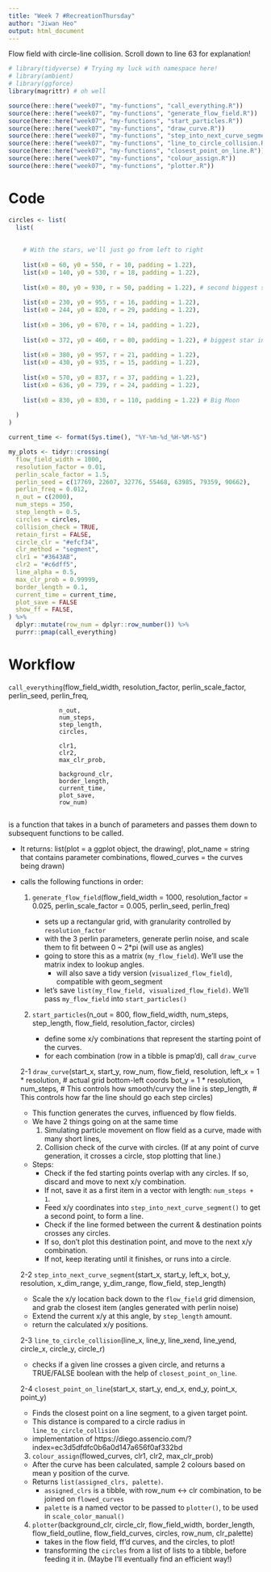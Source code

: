 ```yaml
---
title: "Week 7 #RecreationThursday"
author: "Jiwan Heo"
output: html_document
---
```


Flow field with circle-line collision. Scroll down to line 63 for explanation!

```r
# library(tidyverse) # Trying my luck with namespace here!
# library(ambient)
# library(ggforce)
library(magrittr) # oh well

source(here::here("week07", "my-functions", "call_everything.R"))
source(here::here("week07", "my-functions", "generate_flow_field.R"))
source(here::here("week07", "my-functions", "start_particles.R"))
source(here::here("week07", "my-functions", "draw_curve.R"))
source(here::here("week07", "my-functions", "step_into_next_curve_segment.R"))
source(here::here("week07", "my-functions", "line_to_circle_collision.R"))
source(here::here("week07", "my-functions", "closest_point_on_line.R"))
source(here::here("week07", "my-functions", "colour_assign.R"))
source(here::here("week07", "my-functions", "plotter.R"))
```

# Code
              
```r
circles <- list(
  list(
    
    
    # With the stars, we'll just go from left to right
    
    list(x0 = 60, y0 = 550, r = 10, padding = 1.22),
    list(x0 = 140, y0 = 530, r = 18, padding = 1.22),
    
    list(x0 = 80, y0 = 930, r = 50, padding = 1.22), # second biggest star top left
    
    list(x0 = 230, y0 = 955, r = 16, padding = 1.22),
    list(x0 = 244, y0 = 820, r = 29, padding = 1.22),
    
    list(x0 = 306, y0 = 670, r = 14, padding = 1.22),
    
    list(x0 = 372, y0 = 460, r = 80, padding = 1.22), # biggest star in the middle
    
    list(x0 = 380, y0 = 957, r = 21, padding = 1.22),
    list(x0 = 430, y0 = 935, r = 15, padding = 1.22),
    
    list(x0 = 570, y0 = 837, r = 37, padding = 1.22),
    list(x0 = 636, y0 = 739, r = 24, padding = 1.22),
    
    list(x0 = 830, y0 = 830, r = 110, padding = 1.22) # Big Moon
    
  ) 
)
```

```r
current_time <- format(Sys.time(), "%Y-%m-%d_%H-%M-%S")

my_plots <- tidyr::crossing(
  flow_field_width = 1000,
  resolution_factor = 0.01,
  perlin_scale_factor = 1.5,
  perlin_seed = c(17769, 22607, 32776, 55468, 63985, 79359, 90662),
  perlin_freq = 0.012,
  n_out = c(2000),
  num_steps = 350,
  step_length = 0.5,
  circles = circles,
  collision_check = TRUE,
  retain_first = FALSE,
  circle_clr = "#efcf34",
  clr_method = "segment",
  clr1 = "#3643AB",
  clr2 = "#c6dff5",
  line_alpha = 0.5, 
  max_clr_prob = 0.99999,
  border_length = 0.1,
  current_time = current_time,
  plot_save = FALSE
  show_ff = FALSE,
) %>%
  dplyr::mutate(row_num = dplyr::row_number()) %>% 
  purrr::pmap(call_everything)
```

# Workflow

`call_everything`(flow_field_width,
                  resolution_factor,
                  perlin_scale_factor,
                  perlin_seed,
                  perlin_freq, 
                  
                  n_out,
                  num_steps,
                  step_length,       
                  circles,
                  
                  clr1,
                  clr2,
                  max_clr_prob,
                  
                  background_clr,
                  border_length,          
                  current_time,
                  plot_save,
                  row_num)
                
is a function that takes in a bunch of parameters and passes them down to subsequent functions to be called. 

- It returns: list(plot = a ggplot object, the drawing!, 
                   plot_name = string that contains parameter combinations, 
                   flowed_curves = the curves being drawn)
                   
- calls the following functions in order:
    1. `generate_flow_field`(flow_field_width = 1000, 
                             resolution_factor = 0.025,
                             perlin_scale_factor = 0.005,
                             perlin_seed,
                             perlin_freq)
                           
        - sets up a rectangular grid, with granularity controlled by `resolution_factor`
        - with the 3 perlin parameters, generate perlin noise, and scale them to fit between 0 ~ 2*pi (will use as angles)
        - going to store this as a matrix (`my_flow_field`). We'll use the matrix index to lookup angles.
          - will also save a tidy version (`visualized_flow_field`), compatible with geom_segment 
        - let's save `list(my_flow_field, visualized_flow_field)`. We'll pass `my_flow_field` into `start_particles()`
      
    2. `start_particles`(n_out = 800,
                         flow_field_width,
                         num_steps,  
                         step_length,
                         flow_field,
                         resolution_factor,
                         circles)
                               
        - define some x/y combinations that represent the starting point of the curves.
        - for each combination (row in a tibble is pmap'd), call `draw_curve`
    
    2-1 `draw_curve`(start_x, 
                     start_y, 
                     row_num, 
                     flow_field, 
                     resolution, 
                     left_x     = 1 * resolution, # actual grid bottom-left coords
                     bot_y      = 1 * resolution,
                     num_steps,   # This controls how smooth/curvy the line is
                     step_length, # This controls how far the line should go each step
                     circles)
    - This function generates the curves, influenced by flow fields.
    - We have 2 things going on at the same time
      1. Simulating particle movement on flow field as a curve, made with many short lines,
      2. Collision check of the curve with circles. (If at any point of curve generation, it crosses a circle, stop plotting that line.)
      
    - Steps: 
      - Check if the fed starting points overlap with any circles. If so, discard and move to next x/y combination.
      - If not, save it as a first item in a vector with length: `num_steps + 1`. 
      - Feed x/y coordinates into `step_into_next_curve_segment()` to get a second point, to form a line. 
      - Check if the line formed between the current & destination points crosses any circles. 
      - If so, don't plot this destination point, and move to the next x/y combination.
      - If not, keep iterating until it finishes, or runs into a circle.
      
    2-2 `step_into_next_curve_segment`(start_x, 
                                       start_y,
                                       left_x,
                                       bot_y,
                                       resolution,
                                       x_dim_range,
                                       y_dim_range,
                                       flow_field,
                                       step_length)          
    - Scale the x/y location back down to the `flow_field` grid dimension, and grab the closest item (angles generated with perlin noise)
    - Extend the current x/y at this angle, by `step_length` amount. 
    - return the calculated x/y positions.
                               
    2-3 `line_to_circle_collision`(line_x, line_y, line_xend, line_yend,
                                   circle_x, circle_y, circle_r)    
    - checks if a given line crosses a given circle, and returns a TRUE/FALSE boolean with the help of `closest_point_on_line`.
    
    2-4 `closest_point_on_line`(start_x, start_y, end_x, end_y, 
                                point_x, point_y) 
    - Finds the closest point on a line segment, to a given target point.
    - This distance is compared to a circle radius in `line_to_circle_collision`
    - implementation of https://diego.assencio.com/?index=ec3d5dfdfc0b6a0d147a656f0af332bd
    
    3. `colour_assign`(flowed_curves,
                       clr1, 
                       clr2, 
                       max_clr_prob)
    
    - After the curve has been calculated, sample 2 colours based on mean y position of the curve.
    - Returns `list(assigned_clrs, palette)`. 
      - `assigned_clrs` is a tibble, with row_num <-> clr combination, to be joined on `flowed_curves`
      - `palette` is a named vector to be passed to `plotter()`, to be used in `scale_color_manual()`
                               
    4. `plotter`(background_clr,
                 circle_clr,
                 flow_field_width,
                 border_length,
                 flow_field_outline, 
                 flow_field_curves,
                 circles,
                 row_num,
                 clr_palette)
        - takes in the flow field, ff'd curves, and the circles, to plot!
        - transforming the `circles` from a list of lists to a tibble, before feeding it in. (Maybe I'll eventually find an efficient way!)
          
          